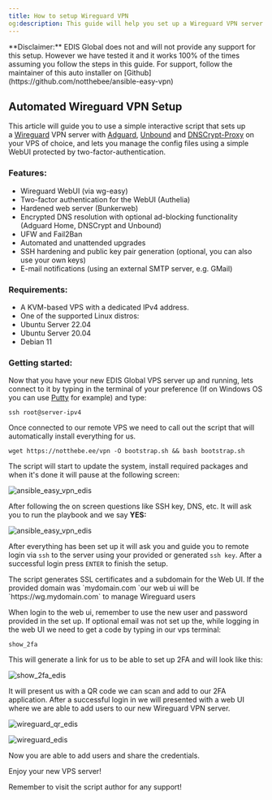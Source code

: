 ```yaml
---
title: How to setup Wireguard VPN
og:description: This guide will help you set up a Wireguard VPN server with Adguard, Unbound, and DNSCrypt-Proxy on your VPS using a simple script.
---
```



<Note>
  **Disclaimer:** EDIS Global does not and will not provide any support for this
  setup. However we have tested it and it works 100% of the times assuming you
  follow the steps in this guide. For support, follow the maintainer of this
  auto installer on [Github](https://github.com/notthebee/ansible-easy-vpn)
</Note>

## Automated Wireguard VPN Setup

This article will guide you to use a simple interactive script that sets up a <a href="https://www.wireguard.com/" target="_blank">Wireguard</a> VPN server with <a href="https://adguard.com/en/adguard-home/overview.html" target="_blank">Adguard</a>, <a href="https://www.nlnetlabs.nl/projects/unbound/about/" target="_blank">Unbound</a> and <a href="https://github.com/DNSCrypt/dnscrypt-proxy" target="_blank">DNSCrypt-Proxy</a> on your VPS of choice, and lets you manage the config files using a simple WebUI protected by two-factor-authentication.

### Features:

- Wireguard WebUI (via wg-easy)
- Two-factor authentication for the WebUI (Authelia)
- Hardened web server (Bunkerweb)
- Encrypted DNS resolution with optional ad-blocking functionality (Adguard Home, DNSCrypt and Unbound)
- UFW and Fail2Ban
- Automated and unattended upgrades
- SSH hardening and public key pair generation (optional, you can also use your own keys)
- E-mail notifications (using an external SMTP server, e.g. GMail)

### Requirements:

- A KVM-based VPS with a dedicated IPv4 address.
- One of the supported Linux distros:
- Ubuntu Server 22.04
- Ubuntu Server 20.04
- Debian 11

### Getting started:

Now that you have your new EDIS Global VPS server up and running, lets connect to it by typing in the terminal of your preference (If on Windows OS you can use <a href="https://www.putty.org/" target="_blank">Putty</a> for example) and type:

```shell
ssh root@server-ipv4
```

Once connected to our remote VPS we need to call out the script that will automatically install everything for us.

```shell
wget https://notthebe.ee/vpn -O bootstrap.sh && bash bootstrap.sh
```

The script will start to update the system, install required packages and when it's done it will pause at the following screen:

![ansible_easy_vpn_edis](/assets/Z-xvoERDaEUtwAP1ayvDE_ansible-easy-vpn-edis-54d820382d.png)

After following the on screen questions like SSH key, DNS, etc. It will ask you to run the playbook and we say **YES:**

![ansible_easy_vpn_edis](/assets/DJOz_HY-G_zuhXBkpY7N2_ansible-easy-vpn-edis2-5659f34969.png)

After everything has been set up it will ask you and guide you to remote login via `ssh` to the server using your provided or generated `ssh key`. After a successful login press `ENTER` to finish the setup.

<Note>
  The script generates SSL certificates and a subdomain for the Web UI. If the
  provided domain was `mydomain.com `our web ui will be
  `https://wg.mydomain.com` to manage Wireguard users
</Note>

When login to the web ui, remember to use the new user and password provided in the set up. If optional email was not set up the, while logging in the web UI we need to get a code by typing in our vps terminal:

```shell
show_2fa
```

This will generate a link for us to be able to set up 2FA and will look like this:

![show_2fa_edis](/assets/DfopD2czwjdM6lqUhThzV_show-2fa-edis-ea5db02ec9.png)

It will present us with a QR code we can scan and add to our 2FA application. After a successful login in we will presented with a web UI where we are able to add users to our new Wireguard VPN server.

![wireguard_qr_edis](/assets/rKeawEBjQ91scs-STUMKk_wireguard-qr-edis-051d563f48.png "Wireguard QR")

![wireguard_edis](/assets/SrE6obzYWUaYHZS2jJsfM_wireguard-edis-b0e1db99e0.png)

Now you are able to add users and share the credentials.

Enjoy your new VPS server!

Remember to visit the script author for any support!

<CtaButton
  label='Blog Post: Wireguard Protocol'
  link='https://www.edisglobal.com/blog/wireguard'
  openInNewTab={true}
/>
